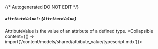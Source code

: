 {/* Autogenerated DO NOT EDIT  */}

##### `attributeValue?`: *{`AttributeValue`}*
AttributeValue is the value of an attribute of a defined type.
<Collapsible content={() => import('/content/models/shared/attribute_value/typescript.mdx')}>
</Collapsible>

